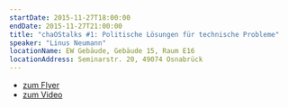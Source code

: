 ```yaml
---
startDate: 2015-11-27T18:00:00
endDate: 2015-11-27T21:00:00
title: "chaOStalks #1: Politische Lösungen für technische Probleme"
speaker: "Linus Neumann"
locationName: EW Gebäude, Gebäude 15, Raum E16
locationAddress: Seminarstr. 20, 49074 Osnabrück
---
```


<ul>
  <li>
    <a href="downloads/chaostalk1_a4.pdf" target="_blank">
      <span>zum Flyer</span>
    </a>
  </li>
  <li>
    <a
      className="flex"
      href="https://media.ccc.de/v/chaostalk-1-linus-neumann"
      rel="noreferer"
      target="_blank"
    >
      <span>zum Video</span>
    </a>
  </li>
</ul>
